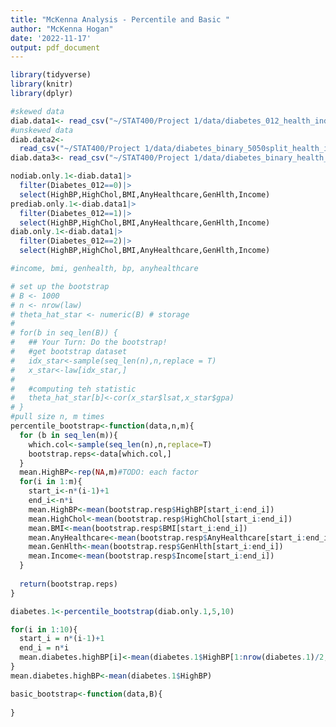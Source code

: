 ```yaml
---
title: "McKenna Analysis - Percentile and Basic "
author: "McKenna Hogan"
date: '2022-11-17'
output: pdf_document
---
```


```r
library(tidyverse)
library(knitr)
library(dplyr)
```

```r
#skewed data
diab.data1<- read_csv("~/STAT400/Project 1/data/diabetes_012_health_indicators_BRFSS2015.csv")
#unskewed data
diab.data2<- 
  read_csv("~/STAT400/Project 1/data/diabetes_binary_5050split_health_indicators_BRFSS2015.csv")
diab.data3<- read_csv("~/STAT400/Project 1/data/diabetes_binary_health_indicators_BRFSS2015.csv")

nodiab.only.1<-diab.data1|>
  filter(Diabetes_012==0)|>
  select(HighBP,HighChol,BMI,AnyHealthcare,GenHlth,Income)
prediab.only.1<-diab.data1|>
  filter(Diabetes_012==1)|>
  select(HighBP,HighChol,BMI,AnyHealthcare,GenHlth,Income)
diab.only.1<-diab.data1|>
  filter(Diabetes_012==2)|>
  select(HighBP,HighChol,BMI,AnyHealthcare,GenHlth,Income)
```

```r
#income, bmi, genhealth, bp, anyhealthcare

# set up the bootstrap
# B <- 1000
# n <- nrow(law)
# theta_hat_star <- numeric(B) # storage
# 
# for(b in seq_len(B)) {
#   ## Your Turn: Do the bootstrap!
#   #get bootstrap dataset
#   idx_star<-sample(seq_len(n),n,replace = T)
#   x_star<-law[idx_star,]
#   
#   #computing teh statistic
#   theta_hat_star[b]<-cor(x_star$lsat,x_star$gpa)
# }
#pull size n, m times
percentile_bootstrap<-function(data,n,m){
  for (b in seq_len(m)){
    which.col<-sample(seq_len(n),n,replace=T)
    bootstrap.reps<-data[which.col,]
  }
  mean.HighBP<-rep(NA,m)#TODO: each factor
  for(i in 1:m){
    start_i<-n*(i-1)+1
    end_i<-n*i
    mean.HighBP<-mean(bootstrap.resp$HighBP[start_i:end_i])
    mean.HighChol<-mean(bootstrap.resp$HighChol[start_i:end_i])
    mean.BMI<-mean(bootstrap.resp$BMI[start_i:end_i])
    mean.AnyHealthcare<-mean(bootstrap.resp$AnyHealthcare[start_i:end_i])
    mean.GenHlth<-mean(bootstrap.resp$GenHlth[start_i:end_i])
    mean.Income<-mean(bootstrap.resp$Income[start_i:end_i])
  }
  
  return(bootstrap.reps)
}

diabetes.1<-percentile_bootstrap(diab.only.1,5,10)

for(i in 1:10){
  start_i = n*(i-1)+1
  end_i = n*i
  mean.diabetes.highBP[i]<-mean(diabetes.1$HighBP[1:nrow(diabetes.1)/2,])
}
mean.diabetes.highBP<-mean(diabetes.1$HighBP)

```

```r
basic_bootstrap<-function(data,B){
  
}
```

